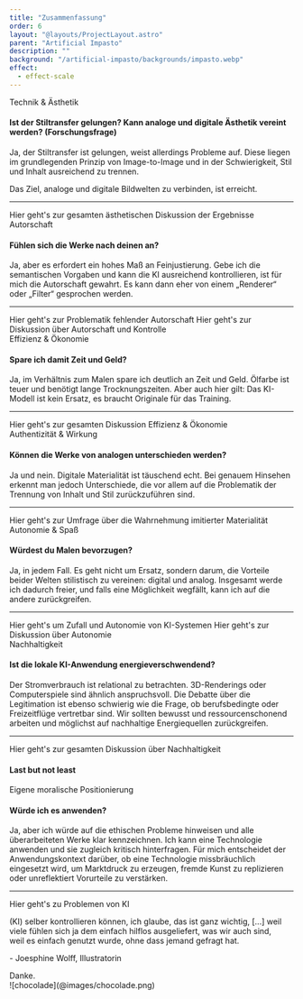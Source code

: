 ```yaml
---
title: "Zusammenfassung"
order: 6
layout: "@layouts/ProjectLayout.astro"
parent: "Artificial Impasto"
description: ""
background: "/artificial-impasto/backgrounds/impasto.webp"
effect:
  - effect-scale
---
```



<div class="grid-layout keep-visible">

<div class='slide'>
  <div class='info-box bg-zinc-50 dark:bg-zinc-950'>
    <div class='text-7xl font-tgo mb-4'>Technik & Ästhetik</div>
    <h4 class='text-zinc-400'>Ist der Stiltransfer gelungen? Kann analoge und digitale Ästhetik vereint werden? (Forschungsfrage)</h4>
    <p class='bold'>
      Ja, der Stiltransfer ist gelungen, weist allerdings Probleme auf. Diese liegen im grundlegenden Prinzip von Image-to-Image und in der Schwierigkeit, Stil und Inhalt ausreichend zu trennen.
      <div class=' text-2xl keep-visible mt-2'>Das Ziel, analoge und digitale Bildwelten zu verbinden, ist erreicht.</div>
    </p>
    <hr class='my-4' />
    <IconLink href='/artificial-impasto/introduction/discussion/aesthetics' icon='forward'>Hier geht's zur gesamten ästhetischen Diskussion der Ergebnisse</IconLink>
  </div>
</div>

<div class='slide'>
  <div class='info-box bg-zinc-50 dark:bg-zinc-950'>
    <div class='text-7xl font-tgo mb-4'>Autorschaft</div>
    <h4 class='text-zinc-400'>Fühlen sich die Werke nach deinen an?</h4>
    <p class='bold'>Ja, aber es erfordert ein hohes Maß an Feinjustierung. Gebe ich die semantischen Vorgaben und kann die KI ausreichend kontrollieren, ist für mich die Autorschaft gewahrt. Es kann dann eher von einem „Renderer“ oder „Filter“ gesprochen werden.</p>
    <hr class='my-4' />
    <IconLink href='/artificial-impasto/introduction/problemsofai/#fehlende-autorschaft' icon='forward'>Hier geht's zur Problematik fehlender Autorschaft</IconLink>
    <IconLink href='/artificial-impasto/discussion/autonomy' icon='forward'>Hier geht's zur Diskussion über Autorschaft und Kontrolle</IconLink>
  </div>
</div>

<div class='slide'>
<div class='info-box bg-zinc-50 dark:bg-zinc-950'>
  <div class='text-7xl font-tgo mb-4'>Effizienz & Ökonomie</div>
  <h4 class='text-zinc-400'>Spare ich damit Zeit und Geld?</h4>
  <p class='bold'>Ja, im Verhältnis zum Malen spare ich deutlich an Zeit und Geld. Ölfarbe ist teuer und benötigt lange Trocknungszeiten. Aber auch hier gilt: Das KI-Modell ist kein Ersatz, es braucht Originale für das Training.</p>
  <hr class='my-4' />
  <IconLink href='/artificial-impasto/discussion/authenticity' icon='forward'>Hier geht's zur gesamten Diskussion Effizienz & Ökonomie</IconLink>
</div>
</div>

<div class='slide'>
<div class='info-box bg-zinc-50 dark:bg-zinc-950'>
  <div class='text-7xl font-tgo mb-4 break-words'>Authentizität & Wirkung</div>
  <h4 class='text-zinc-400'>Können die Werke von analogen unterschieden werden?</h4>
  <p class='bold'>Ja und nein. Digitale Materialität ist täuschend echt. Bei genauem Hinsehen erkennt man jedoch Unterschiede, die vor allem auf die Problematik der Trennung von Inhalt und Stil zurückzuführen sind.</p>
  <hr class='my-4' />
  <IconLink href='/artificial-impasto/discussion/efficiency' icon='forward'>Hier geht's zur Umfrage über die Wahrnehmung imitierter Materialität</IconLink>
</div>
</div>

<div class='slide'>
<div class='info-box bg-zinc-50 dark:bg-zinc-950'>
  <div class='text-7xl font-tgo mb-4'>Autonomie & Spaß</div>
  <h4 class='text-zinc-400'>Würdest du Malen bevorzugen?</h4>
  <p class='bold'>Ja, in jedem Fall. Es geht nicht um Ersatz, sondern darum, die Vorteile beider Welten stilistisch zu vereinen: digital und analog. Insgesamt werde ich dadurch freier, und falls eine Möglichkeit wegfällt, kann ich auf die andere zurückgreifen.</p>
  <hr class='my-4' />
  <IconLink href='/artificial-impasto/introduction/problemsofai/#fehlende-autorschaft' icon='forward'>Hier geht's um Zufall und Autonomie von KI-Systemen </IconLink>
  <IconLink href='/artificial-impasto/discussion/autonomy' icon='forward'>Hier geht's zur Diskussion über Autonomie</IconLink>
</div>
</div>

<div class='slide'>
<div class='info-box bg-zinc-50 dark:bg-zinc-950'>
  <div class='text-7xl font-tgo mb-4 break-words'>Nachhaltigkeit</div>
  <h4 class='text-zinc-400'>Ist die lokale KI-Anwendung energieverschwendend?</h4>
  <p class='bold'>Der Stromverbrauch ist relational zu betrachten. 3D-Renderings oder Computerspiele sind ähnlich anspruchsvoll. Die Debatte über die Legitimation ist ebenso schwierig wie die Frage, ob berufsbedingte oder Freizeitflüge vertretbar sind. Wir sollten bewusst und ressourcenschonend arbeiten und möglichst auf nachhaltige Energiequellen zurückgreifen.</p>
  <hr class='my-4' />
  <IconLink href='/artificial-impasto/discussion/sustainability' icon='forward'>Hier geht's zur gesamten Diskussion über Nachhaltigkeit</IconLink>
</div>
</div>

</div>

<div class='info-box bg-zinc-50 dark:bg-zinc-950'>
  <h4>Last but not least</h4>
  <div class='text-7xl font-tgo mb-4'>Eigene moralische Positionierung</div>
  <h4 class='text-zinc-400'>Würde ich es anwenden?</h4>
  <p class='bold'>Ja, aber ich würde auf die ethischen Probleme hinweisen und alle überarbeiteten Werke klar kennzeichnen. Ich kann eine Technologie anwenden und sie zugleich kritisch hinterfragen. Für mich entscheidet der Anwendungskontext darüber, ob eine Technologie missbräuchlich eingesetzt wird, um Marktdruck zu erzeugen, fremde Kunst zu replizieren oder unreflektiert Vorurteile zu verstärken.</p>
  <hr class='my-4' />
  <IconLink href='/artificial-impasto/introduction/problemsofai' icon='forward'>Hier geht's zu Problemen von KI</IconLink>
</div>

<div class='presentation-only slide'>
  <p class='quote-xl'>(KI) selber kontrollieren können, ich glaube, das ist ganz wichtig, [...] weil viele fühlen sich ja dem einfach hilflos ausgeliefert, was wir auch sind,<br />weil es einfach genutzt wurde, ohne dass jemand gefragt hat.</p>
  <p class='citation'>- Joesphine Wolff, Illustratorin</p>
</div>

<div class='presentation-only slide'>
  <div class='text-[200px] font-tgo text-center'>Danke.</div>
  ![chocolade](@images/chocolade.png)
</div>
